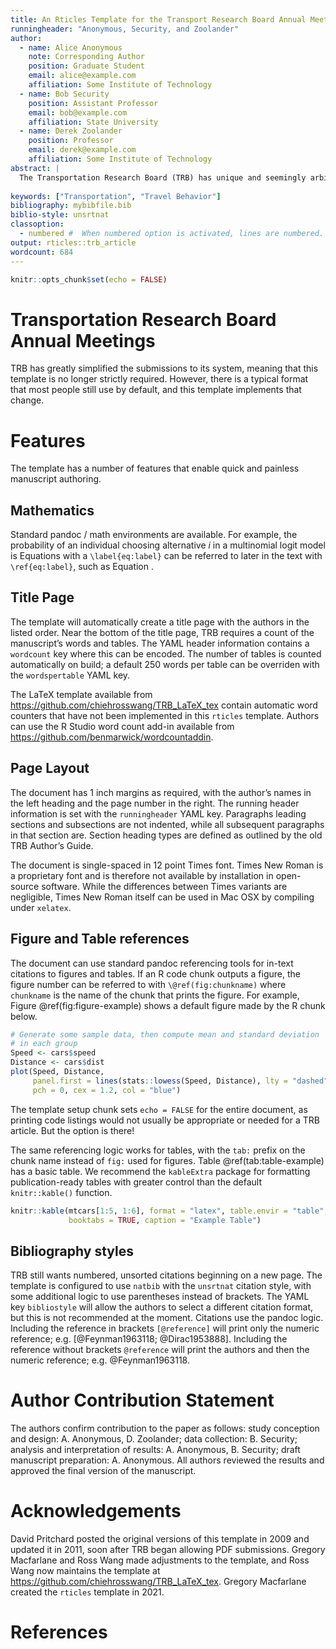 ---
title: An Rticles Template for the Transport Research Board Annual Meeting
runningheader: "Anonymous, Security, and Zoolander"
author:
  - name: Alice Anonymous
    note: Corresponding Author
    position: Graduate Student
    email: alice@example.com
    affiliation: Some Institute of Technology
  - name: Bob Security
    position: Assistant Professor
    email: bob@example.com
    affiliation: State University
  - name: Derek Zoolander
    position: Professor
    email: derek@example.com
    affiliation: Some Institute of Technology
abstract: |
  The Transportation Research Board (TRB) has unique and seemingly arbitrary requirements for manuscripts submitted for review. These requirements make it difficult to write the manuscripts quickly, and no existing \LaTeX\ style comes close to fooling the guidelines. This represents an initial effort at creating a template to meet the requirements of TRB authors using \LaTeX, R, Sweave, and/or other literate programming software.
  
keywords: ["Transportation", "Travel Behavior"]
bibliography: mybibfile.bib
biblio-style: unsrtnat
classoption:
  - numbered #  When numbered option is activated, lines are numbered.
output: rticles::trb_article
wordcount: 684
---

```{r setup, include = FALSE}
knitr::opts_chunk$set(echo = FALSE)
```


# Transportation Research Board Annual Meetings

TRB has greatly simplified the submissions to its system, meaning that this
template is no longer strictly required. However, there is a typical format
that most people still use by default, and this template implements that change.


# Features

The template has a number of features that enable quick and painless manuscript authoring.

## Mathematics

Standard pandoc / \LaTeX math environments are available.  For example, the
probability of an individual choosing alternative $i$ in a multinomial logit
model is
\begin{equation}
  P_i = \frac{exp(V_i)}{\sum_{i, j \in J}exp(V_j)} \label{eq:mnl}
\end{equation}
Equations with a `\label{eq:label}` can be referred to later in the text with
`\ref{eq:label}`, such as Equation \ref{eq:mnl}.

## Title Page

The template will automatically create a title page with the authors in the
listed order.  Near the bottom of the title page, TRB requires a count of the manuscript's
words and tables. The YAML header information contains a `wordcount` key where
this can be encoded. The number of tables is counted automatically on build; 
a default 250 words per table can be overriden with the `wordspertable` YAML
key.

The LaTeX template available from <https://github.com/chiehrosswang/TRB_LaTeX_tex>
contain automatic word counters that have not been implemented in this `rticles`
template. Authors can use the R Studio word count add-in available from
<https://github.com/benmarwick/wordcountaddin>.

## Page Layout

The document has 1 inch margins as required, with the author's names in the left
heading and the page number in the right. The running header information is set
with the `runningheader` YAML key. Paragraphs leading sections and subsections
are not indented, while all subsequent paragraphs in that section are. Section
heading types are defined as outlined by the old TRB Author's Guide.

The document is single-spaced in 12 point Times font. Times New Roman is a
proprietary font and is therefore not available by installation in open-source
software. While the differences between Times variants are negligible, Times New
Roman itself can be used in Mac OSX by compiling under `xelatex`.

## Figure and Table references

The document can use standard pandoc referencing tools for in-text
citations to figures and tables. If an R code chunk outputs a figure, the figure
number can be referred to with `\@ref(fig:chunkname)` where `chunkname` is the
name of the chunk that prints the figure.  For example, Figure \@ref(fig:figure-example)
shows a default figure made by the R chunk below.

```{r figure-example, fig.cap="Generic plot.", echo = TRUE}
# Generate some sample data, then compute mean and standard deviation
# in each group
Speed <- cars$speed
Distance <- cars$dist
plot(Speed, Distance,
     panel.first = lines(stats::lowess(Speed, Distance), lty = "dashed"),
     pch = 0, cex = 1.2, col = "blue")
```

The template setup chunk sets `echo = FALSE` for the entire document, as printing
code listings would not usually be appropriate or needed for a TRB article. But
the option is there!

The same referencing logic works for tables, with the `tab:` prefix on the
chunk name instead of `fig:` used for figures. Table \@ref(tab:table-example)
has a basic table. We recommend the `kableExtra` package for formatting 
publication-ready tables with greater control than the default `knitr::kable()`
function.

```{r table-example}
knitr::kable(mtcars[1:5, 1:6], format = "latex", table.envir = "table", 
             booktabs = TRUE, caption = "Example Table") 
```


## Bibliography styles

TRB still wants numbered, unsorted citations beginning on a new page. The
template is configured to use `natbib` with the `unsrtnat` citation style, with
some additional logic to use parentheses instead of brackets. The YAML key
`bibliostyle` will allow the authors to select a different citation format, but
this is not recommended at the moment. Citations use the pandoc logic. Including
the reference in brackets `[@reference]` will print only the numeric reference;
e.g. [@Feynman1963118; @Dirac1953888]. Including the reference without brackets
`@reference` will print the authors and then the numeric reference; e.g.
@Feynman1963118.

# Author Contribution Statement

The authors confirm contribution to the paper as follows: study conception and
design: A. Anonymous, D. Zoolander; data collection: B. Security; analysis and
interpretation of results: A. Anonymous, B. Security; draft manuscript
preparation: A. Anonymous. All authors reviewed the results and approved
the final version of the manuscript.

# Acknowledgements

David Pritchard posted the original versions of this template in 2009 and
updated it in 2011, soon after TRB began allowing PDF submissions. Gregory
Macfarlane and Ross Wang made adjustments to the template, and Ross Wang now
maintains the \LaTeX template at
<https://github.com/chiehrosswang/TRB_LaTeX_tex>. Gregory Macfarlane created the `rticles` template in 2021.


# References {#references }
